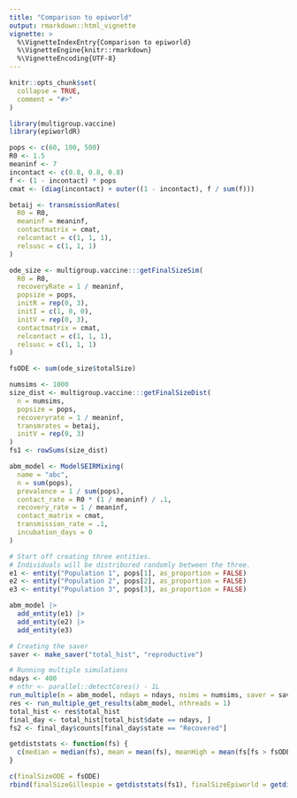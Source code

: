 ```yaml
---
title: "Comparison to epiworld"
output: rmarkdown::html_vignette
vignette: >
  %\VignetteIndexEntry{Comparison to epiworld}
  %\VignetteEngine{knitr::rmarkdown}
  %\VignetteEncoding{UTF-8}
---
```


```r
knitr::opts_chunk$set(
  collapse = TRUE,
  comment = "#>"
)
```

```r
library(multigroup.vaccine)
library(epiworldR)
```

```r
pops <- c(60, 100, 500)
R0 <- 1.5
meaninf <- 7
incontact <- c(0.8, 0.8, 0.8)
f <- (1 - incontact) * pops
cmat <- (diag(incontact) + outer((1 - incontact), f / sum(f)))

betaij <- transmissionRates(
  R0 = R0,
  meaninf = meaninf,
  contactmatrix = cmat,
  relcontact = c(1, 1, 1),
  relsusc = c(1, 1, 1)
)

ode_size <- multigroup.vaccine:::getFinalSizeSim(
  R0 = R0,
  recoveryRate = 1 / meaninf,
  popsize = pops,
  initR = rep(0, 3),
  initI = c(1, 0, 0),
  initV = rep(0, 3),
  contactmatrix = cmat,
  relcontact = c(1, 1, 1),
  relsusc = c(1, 1, 1)
)

fsODE <- sum(ode_size$totalSize)
```

```r
numsims <- 1000
size_dist <- multigroup.vaccine:::getFinalSizeDist(
  n = numsims,
  popsize = pops,
  recoveryrate = 1 / meaninf,
  transmrates = betaij,
  initV = rep(0, 3)
)
fs1 <- rowSums(size_dist)
```

```r
abm_model <- ModelSEIRMixing(
  name = "abc",
  n = sum(pops),
  prevalence = 1 / sum(pops),
  contact_rate = R0 * (1 / meaninf) / .1,
  recovery_rate = 1 / meaninf,
  contact_matrix = cmat,
  transmission_rate = .1,
  incubation_days = 0
)

# Start off creating three entities.
# Individuals will be distribured randomly between the three.
e1 <- entity("Population 1", pops[1], as_proportion = FALSE)
e2 <- entity("Population 2", pops[2], as_proportion = FALSE)
e3 <- entity("Population 3", pops[3], as_proportion = FALSE)

abm_model |>
  add_entity(e1) |>
  add_entity(e2) |>
  add_entity(e3)

# Creating the saver
saver <- make_saver("total_hist", "reproductive")

# Running multiple simulations
ndays <- 400
# nthr <- parallel::detectCores() - 1L
run_multiple(m = abm_model, ndays = ndays, nsims = numsims, saver = saver, nthreads = 1)
res <- run_multiple_get_results(abm_model, nthreads = 1)
total_hist <- res$total_hist
final_day <- total_hist[total_hist$date == ndays, ]
fs2 <- final_day$counts[final_day$state == "Recovered"]

getdiststats <- function(fs) {
  c(median = median(fs), mean = mean(fs), meanHigh = mean(fs[fs > fsODE / 2]))
}

c(finalSizeODE = fsODE)
rbind(finalSizeGillespie = getdiststats(fs1), finalSizeEpiworld = getdiststats(fs2))
```
